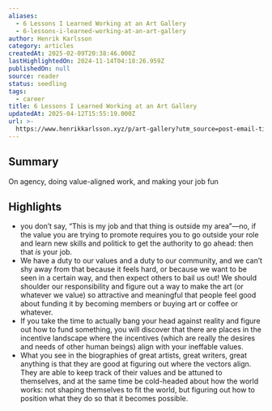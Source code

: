 ```yaml
---
aliases:
  - 6 Lessons I Learned Working at an Art Gallery
  - 6-lessons-i-learned-working-at-an-art-gallery
author: Henrik Karlsson
category: articles
createdAt: 2025-02-09T20:38:46.000Z
lastHighlightedOn: 2024-11-14T04:18:26.959Z
publishedOn: null
source: reader
status: seedling
tags:
  - career
title: 6 Lessons I Learned Working at an Art Gallery
updatedAt: 2025-04-12T15:55:19.000Z
url: >-
  https://www.henrikkarlsson.xyz/p/art-gallery?utm_source=post-email-title&publication_id=313411&post_id=151598106&utm_campaign=email-post-title&isFreemail=true&r=og9hp&triedRedirect=true&utm_medium=email
---
```

## Summary

On agency, doing value-aligned work, and making your job fun

## Highlights

- you don’t say, “This is my job and that thing is outside my area”—no, if the value you are trying to promote requires you to go outside your role and learn new skills and politick to get the authority to go ahead: then that _is_ your job.
- We have a duty to our values and a duty to our community, and we can’t shy away from that because it feels hard, or because we want to be seen in a certain way, and then expect others to bail us out! We should shoulder our responsibility and figure out a way to make the art (or whatever we value) so attractive and meaningful that people feel good about funding it by becoming members or buying art or coffee or whatever.
- If you take the time to actually bang your head against reality and figure out how to fund something, you will discover that there are places in the incentive landscape where the incentives (which are really the desires and needs of other human beings) align with your ineffable values.
- What you see in the biographies of great artists, great writers, great anything is that they are good at figuring out where the vectors align. They are able to keep track of their values and be attuned to themselves, and at the same time be cold-headed about how the world works: not shaping themselves to fit the world, but figuring out how to position what they do so that it becomes possible.
